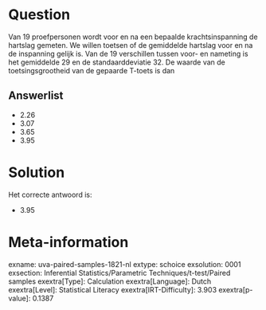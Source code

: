 Question
========

Van 19 proefpersonen wordt voor en na een bepaalde krachtsinspanning de
hartslag gemeten. We willen toetsen of de gemiddelde hartslag voor en na
de inspanning gelijk is. Van de 19 verschillen tussen voor- en nameting
is het gemiddelde 29 en de standaarddeviatie 32. De waarde van de
toetsingsgrootheid van de gepaarde T-toets is dan

Answerlist
----------

* 2.26
* 3.07
* 3.65
* 3.95

Solution
========

Het correcte antwoord is: 

* 3.95

Meta-information
================
exname: uva-paired-samples-1821-nl
extype: schoice
exsolution: 0001
exsection: Inferential Statistics/Parametric Techniques/t-test/Paired samples
exextra[Type]: Calculation
exextra[Language]: Dutch
exextra[Level]: Statistical Literacy
exextra[IRT-Difficulty]: 3.903
exextra[p-value]: 0.1387
